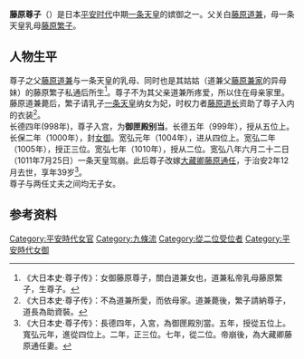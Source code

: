 '''藤原尊子'''（{{bd|984年|（永观二年）|1023年|1月19日 （治安二年十二月二十五）}}）是日本[[平安时代|平安时代]]中期[[一条天皇|一条天皇]]的嫔御之一。父关白[[藤原道兼|藤原道兼]]，母一条天皇乳母[[藤原繁子|藤原繁子]]。
==人物生平==
尊子之父[[藤原道兼|藤原道兼]]与一条天皇的乳母、同时也是其姑姑（道兼父[[藤原兼家|藤原兼家]]的异母妹）的藤原繁子私通后所生<ref>《大日本史·尊子传》：女御藤原尊子，關白道兼女也，道兼私帝乳母藤原繁子，生尊子。</ref>。尊子不为其父亲道兼所疼爱，所以住在母亲家里。藤原道兼薨后，繁子请乳子[[一条天皇|一条天皇]]纳女为妃，时权力者[[藤原道长|藤原道长]]资助了尊子入内的衣装<ref>《大日本史·尊子传》：不為道兼所愛，而依母家。道兼薨後，繁子請納尊子，道長為助資裝。</ref>。<br />
长德四年(998年)，尊子入宫，为'''御匣殿别当'''。长德五年（999年），授从五位上。长保二年（1000年），封[[女御|女御]]。宽弘元年（1004年），进从四位上。宽弘二年（1005年），授正三位。宽弘七年（1010年），授从二位。宽弘八年六月二十二日（1011年7月25日）一条天皇驾崩。此后尊子改嫁[[大藏卿|大藏卿]][[藤原通任|藤原通任]]，于治安2年12月去世，享年39岁<ref>《大日本史·尊子传》：長德四年，入宮，為御匣殿別當。五年，授從五位上。寬弘元年，進從四位上。二年，正三位。七年，從二位。帝崩後，為大藏卿藤原通任妻。</ref>。<br />

尊子与两任丈夫之间均无子女。
==参考资料==
<references />

[[Category:平安時代女官|Category:平安時代女官]]
[[Category:九條流|Category:九條流]]
[[Category:從二位受位者|Category:從二位受位者]]
[[Category:平安時代女御|Category:平安時代女御]]